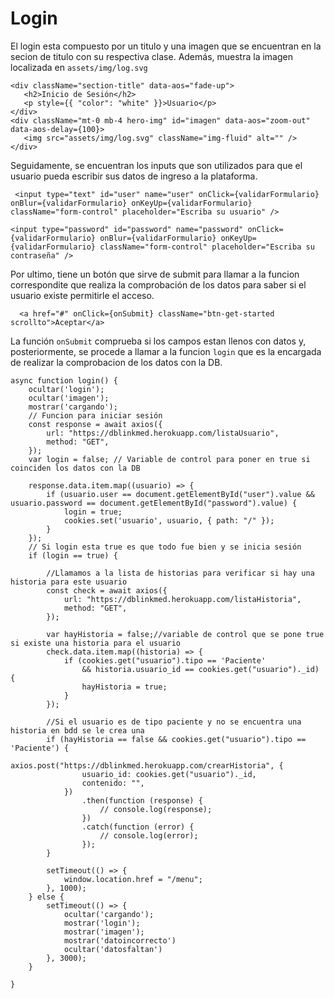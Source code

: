 
<Meta title="Login" />

# Login

El login esta compuesto por un titulo y una imagen que se encuentran en la secion de titulo con su respectiva clase. Además, muestra la imagen localizada en `assets/img/log.svg`

    <div className="section-title" data-aos="fade-up">
       <h2>Inicio de Sesión</h2>
       <p style={{ "color": "white" }}>Usuario</p>
    </div>
    <div className="mt-0 mb-4 hero-img" id="imagen" data-aos="zoom-out" data-aos-delay={100}>
       <img src="assets/img/log.svg" className="img-fluid" alt="" />
    </div>


Seguidamente, se encuentran los inputs que son utilizados para que el usuario pueda escribir sus datos de ingreso a la plataforma.

     <input type="text" id="user" name="user" onClick={validarFormulario} onBlur={validarFormulario} onKeyUp={validarFormulario} className="form-control" placeholder="Escriba su usuario" />

    <input type="password" id="password" name="password" onClick={validarFormulario} onBlur={validarFormulario} onKeyUp={validarFormulario} className="form-control" placeholder="Escriba su contraseña" />

Por ultimo, tiene un botón que sirve de submit para llamar a la funcion correspondite que realiza la comprobación de los datos para saber si el usuario existe permitirle el acceso.

      <a href="#" onClick={onSubmit} className="btn-get-started scrollto">Aceptar</a>

La función `onSubmit` comprueba si los campos estan llenos con datos y, posteriormente, se procede a llamar a la funcion `login` que es la encargada de realizar la comprobacion de los datos con la DB.

    async function login() {
        ocultar('login');
        ocultar('imagen');
        mostrar('cargando');
        // Funcion para iniciar sesión
        const response = await axios({
            url: "https://dblinkmed.herokuapp.com/listaUsuario",
            method: "GET",
        });
        var login = false; // Variable de control para poner en true si coinciden los datos con la DB
    
        response.data.item.map((usuario) => {
            if (usuario.user == document.getElementById("user").value && usuario.password == document.getElementById("password").value) {
                login = true;
                cookies.set('usuario', usuario, { path: "/" });
            }
        });
        // Si login esta true es que todo fue bien y se inicia sesión
        if (login == true) {
    
            //Llamamos a la lista de historias para verificar si hay una historia para este usuario
            const check = await axios({
                url: "https://dblinkmed.herokuapp.com/listaHistoria",
                method: "GET",
            });
    
            var hayHistoria = false;//variable de control que se pone true si existe una historia para el usuario
            check.data.item.map((historia) => {
                if (cookies.get("usuario").tipo == 'Paciente'
                    && historia.usuario_id == cookies.get("usuario")._id) {
                    hayHistoria = true;
                }
            });
    
            //Si el usuario es de tipo paciente y no se encuentra una historia en bdd se le crea una
            if (hayHistoria == false && cookies.get("usuario").tipo == 'Paciente') {
                axios.post("https://dblinkmed.herokuapp.com/crearHistoria", {
                    usuario_id: cookies.get("usuario")._id,
                    contenido: "",
                })
                    .then(function (response) {
                        // console.log(response);
                    })
                    .catch(function (error) {
                        // console.log(error);
                    });
            }
    
            setTimeout(() => {
                window.location.href = "/menu";
            }, 1000);
        } else {
            setTimeout(() => {
                ocultar('cargando');
                mostrar('login');
                mostrar('imagen');
                mostrar('datoincorrecto')
                ocultar('datosfaltan')
            }, 3000);
        }
    
    }


